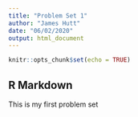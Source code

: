 ```yaml
---
title: "Problem Set 1"
author: "James Hutt"
date: "06/02/2020"
output: html_document
---
```


```r
knitr::opts_chunk$set(echo = TRUE)
```

## R Markdown

This is my first problem set


